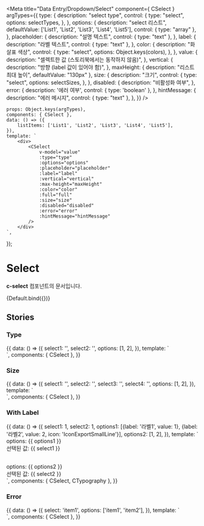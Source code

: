 
<Meta
    title="Data Entry/Dropdown/Select"
    component={ CSelect }
    argTypes={{
        type: {
            description: "select type",
            control: {
              type: "select",
              options: selectTypes,
            },
        },
        options: {
            description: "select 리스트",
            defaultValue: ['List1', 'List2', 'List3', 'List4', 'List5'],
            control: { type: "array" },
        },
        placeholder: {
            description: "설명 텍스트",
            control: { type: "text" },
        },
        label: {
            description: "라벨 텍스트",
            control: { type: "text" },
        },
        color: {
            description: "화살표 색상",
            control: {
                type: "select",
                options: Object.keys(colors),
            },
        },
        value: {
            description: "셀렉트한 값 (스토리북에서는 동작하지 않음)",
        },
        vertical: {
            description: "방향 (label 값이 있어야 함)",
        },
        maxHeight: {
            description: "리스트 최대 높이",
            defaultValue: "130px"
        },
        size: {
            description: "크기",
            control: {
                type: "select",
                options: selectSizes,
            },
        },
        disabled: {
            description: "비활성화 여부",
        },
        error: {
            description: '에러 여부',
            control: { type: 'boolean' },
        },
        hintMessage: {
            description: "에러 메시지",
            control: { type: "text" },
        },
    }}
/>

    props: Object.keys(argTypes),
    components: { CSelect },
    data: () => ({
        listItems: ['List1', 'List2', 'List3', 'List4', 'List5'],
    }),
    template: `
        <div>
            <CSelect
                v-model="value"
                :type="type"
                :options="options"
                :placeholder="placeholder"
                :label="label"
                :vertical="vertical"
                :max-height="maxHeight"
                :color="color"
                :full="full"
                :size="size"
                :disabled="disabled"
                :error="error"
                :hintMessage="hintMessage"
            />
        </div>
    `,
});

# Select
**c-select** 컴포넌트의 문서입니다.

<Story name="Default" height="150px">
    {Default.bind({})}
</Story>

<ArgsTable story="Default" />

## Stories

### Type
<Canvas>
  <Story name="Type" height="150px">
    {{
      data: () => ({
        select1: '',
        select2: '',
        options: [1, 2],
      }),
      template: `
                <div>
                    <div class="mb-10">
                        <CSelect v-model="select1" :options="options" />
                    </div>
                    <div class="mb-10">
                        <CSelect v-model="select2" :options="options" type="underline" />
                    </div>
                </div>
        `,
      components: { CSelect },
    }}
  </Story>
</Canvas>

### Size
<Canvas>
    <Story name="Size" height="250px">
        {{
            data: () => ({
                select1: '',
                select2: '',
                select3: '',
                select4: '',
                options: [1, 2],
            }),
            template: `
                <div>
                    <div class="mb-10">
                        <CSelect v-model="select1" :options="options" size="small" />
                    </div>
                    <div class="mb-10">
                        <CSelect v-model="select2" :options="options" size="medium" />
                    </div>
                    <div class="mb-10">
                        <CSelect v-model="select3" :options="options" size="small" full />
                    </div>
                    <div>
                        <CSelect v-model="select4" :options="options" size="medium" full />
                    </div>
                </div>
        `,
            components: { CSelect },
        }}
    </Story>
</Canvas>

### With Label
<Canvas>
    <Story name="Direction" height="300px">
        {{
            data: () => ({
                select1: 1,
                select2: 1,
                options1: [{label: '라벨1', value: 1}, {label: '라벨2', value: 2, icon: 'IconExportSmallLine'}],
                options2: [1, 2],
            }),
            template: `
                <div>
                    <div style="margin-bottom: 30px">
                        <CSelect v-model="select1" :options="options1" label="Label" />
                        <CTypography color="gray800" type="body2">
                          options: {{ options1 }}<br />
                          선택된 값: {{ select1 }}
                        </CTypography>
                        <CTypography></CTypography>
                    </div>
                    <div>
                        <CSelect v-model="select2" :options="options2" label="Label" :vertical="false" />
                        <CTypography color="gray800" type="body2">
                          options: {{ options2 }}<br />
                          선택된 값: {{ select2 }}
                        </CTypography>
                    </div>
                </div>
        `,
            components: { CSelect, CTypography },
        }}
    </Story>
</Canvas>

### Error
<Canvas>
    <Story name="Error" height="300px">
        {{
            data: () => ({
                select: 'item1',
                options: ['item1', 'item2'],
            }),
            template: `
                <div>
                    <CSelect v-model="select" :options="options" label="Label" :vertical="false" error/>
                </div>
        `,
            components: { CSelect },
        }}
    </Story>
</Canvas>

